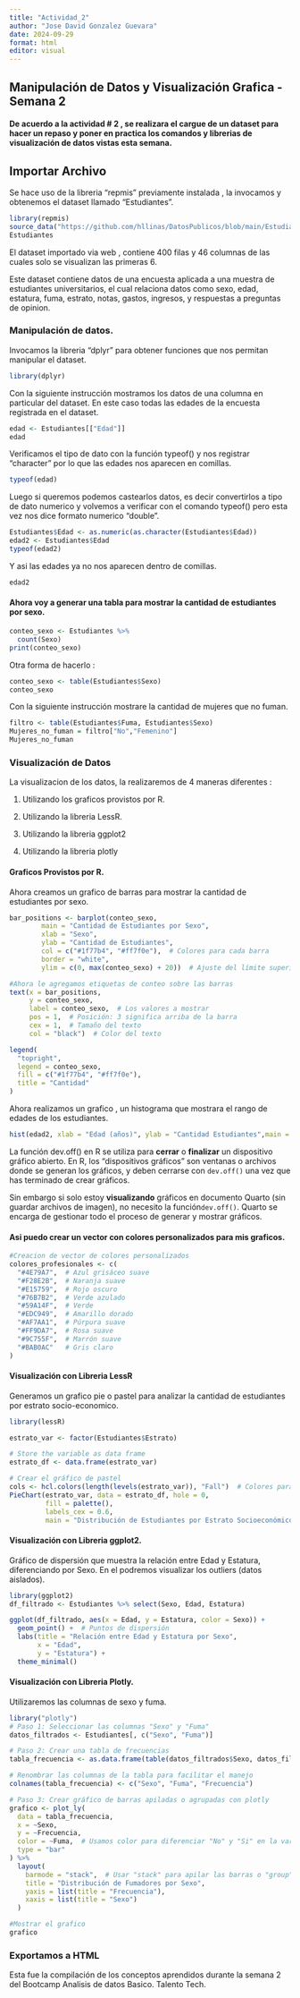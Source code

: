 ```yaml
---
title: "Actividad_2"
author: "Jose David Gonzalez Guevara"
date: 2024-09-29
format: html
editor: visual
---
```


## Manipulación de Datos y Visualización Grafica - Semana 2

#### De acuerdo a la actividad \# 2 , se realizara el cargue de un dataset para hacer un repaso y poner en practica los comandos y librerias de visualización de datos vistas esta semana.

## Importar Archivo

Se hace uso de la libreria "repmis" previamente instalada , la invocamos y obtenemos el dataset llamado "Estudiantes".

```r
library(repmis)
source_data("https://github.com/hllinas/DatosPublicos/blob/main/Estudiantes.Rdata?raw=false")
Estudiantes
```

El dataset importado via web , contiene 400 filas y 46 columnas de las cuales solo se visualizan las primeras 6.

Este dataset contiene datos de una encuesta aplicada a una muestra de estudiantes universitarios, el cual relaciona datos como sexo, edad, estatura, fuma, estrato, notas, gastos, ingresos, y respuestas a preguntas de opinion.

### Manipulación de datos.

Invocamos la libreria "dplyr" para obtener funciones que nos permitan manipular el dataset.

```r
library(dplyr)
```

Con la siguiente instrucción mostramos los datos de una columna en particular del dataset. En este caso todas las edades de la encuesta registrada en el dataset.

```r
edad <- Estudiantes[["Edad"]]
edad

```

Verificamos el tipo de dato con la función typeof() y nos registrar "character" por lo que las edades nos aparecen en comillas.

```r
typeof(edad)
```

Luego si queremos podemos castearlos datos, es decir convertirlos a tipo de dato numerico y volvemos a verificar con el comando typeof() pero esta vez nos dice formato numerico "double".

```r
Estudiantes$Edad <- as.numeric(as.character(Estudiantes$Edad))
edad2 <- Estudiantes$Edad
typeof(edad2)
```

Y asi las edades ya no nos aparecen dentro de comillas.

```r
edad2
```

#### Ahora voy a generar una tabla para mostrar la cantidad de estudiantes por sexo.

```r
conteo_sexo <- Estudiantes %>% 
  count(Sexo) 
print(conteo_sexo)
```

Otra forma de hacerlo :

```r
conteo_sexo <- table(Estudiantes$Sexo)
conteo_sexo
```

Con la siguiente instrucción mostrare la cantidad de mujeres que no fuman.

```r
filtro <- table(Estudiantes$Fuma, Estudiantes$Sexo)
Mujeres_no_fuman = filtro["No","Femenino"]
Mujeres_no_fuman
```

### Visualización de Datos

La visualizacion de los datos, la realizaremos de 4 maneras diferentes :

1.  Utilizando los graficos provistos por R.

2.  Utilizando la libreria LessR.

3.  Utilizando la libreria ggplot2

4.  Utilizando la libreria plotly

#### Graficos Provistos por R.

Ahora creamos un grafico de barras para mostrar la cantidad de estudiantes por sexo.

```r
bar_positions <- barplot(conteo_sexo, 
        main = "Cantidad de Estudiantes por Sexo", 
        xlab = "Sexo", 
        ylab = "Cantidad de Estudiantes", 
        col = c("#1f77b4", "#ff7f0e"),  # Colores para cada barra
        border = "white",
        ylim = c(0, max(conteo_sexo) + 20))  # Ajuste del límite superior del eje y

#Ahora le agregamos etiquetas de conteo sobre las barras
text(x = bar_positions, 
     y = conteo_sexo, 
     label = conteo_sexo,  # Los valores a mostrar
     pos = 1,  # Posición: 3 significa arriba de la barra
     cex = 1,  # Tamaño del texto
     col = "black")  # Color del texto

legend(
  "topright",
  legend = conteo_sexo,
  fill = c("#1f77b4", "#ff7f0e"),
  title = "Cantidad"
)
```

Ahora realizamos un grafico , un histograma que mostrara el rango de edades de los estudiantes.

```r
hist(edad2, xlab = "Edad (años)", ylab = "Cantidad Estudiantes",main = "Edad muestra de Estudiantes - Encuesta", col = "royalblue1")

```

La función dev.off() en R se utiliza para **cerrar** o **finalizar** un dispositivo gráfico abierto. En R, los "dispositivos gráficos" son ventanas o archivos donde se generan los gráficos, y deben cerrarse con `dev.off()` una vez que has terminado de crear gráficos.

Sin embargo si solo estoy **visualizando** gráficos en documento Quarto (sin guardar archivos de imagen), no necesito la función`dev.off()`. Quarto se encarga de gestionar todo el proceso de generar y mostrar gráficos.

#### Asi puedo crear un vector con colores personalizados para mis graficos.

```r
#Creacion de vector de colores personalizados
colores_profesionales <- c(
  "#4E79A7",  # Azul grisáceo suave
  "#F28E2B",  # Naranja suave
  "#E15759",  # Rojo oscuro
  "#76B7B2",  # Verde azulado
  "#59A14F",  # Verde
  "#EDC949",  # Amarillo dorado
  "#AF7AA1",  # Púrpura suave
  "#FF9DA7",  # Rosa suave
  "#9C755F",  # Marrón suave
  "#BAB0AC"   # Gris claro
)
```

#### Visualización con Libreria LessR

Generamos un grafico pie o pastel para analizar la cantidad de estudiantes por estrato socio-economico.

```r
library(lessR)

estrato_var <- factor(Estudiantes$Estrato)

# Store the variable as data frame
estrato_df <- data.frame(estrato_var)

# Crear el gráfico de pastel
cols <- hcl.colors(length(levels(estrato_var)), "Fall")  # Colores para cada grupo
PieChart(estrato_var, data = estrato_df, hole = 0,
         fill = palette(),
         labels_cex = 0.6,
         main = "Distribución de Estudiantes por Estrato Socioeconómico") 
```

#### Visualización con Libreria ggplot2.

Gráfico de dispersión que muestra la relación entre Edad y Estatura, diferenciando por Sexo. En el podremos visualizar los outliers (datos aislados).

```r
library(ggplot2)
df_filtrado <- Estudiantes %>% select(Sexo, Edad, Estatura)

ggplot(df_filtrado, aes(x = Edad, y = Estatura, color = Sexo)) +
  geom_point() +  # Puntos de dispersión
  labs(title = "Relación entre Edad y Estatura por Sexo",
       x = "Edad",
       y = "Estatura") +
  theme_minimal()
```

#### Visualización con Libreria Plotly.

Utilizaremos las columnas de sexo y fuma.

```r
library("plotly")
# Paso 1: Seleccionar las columnas "Sexo" y "Fuma"
datos_filtrados <- Estudiantes[, c("Sexo", "Fuma")]

# Paso 2: Crear una tabla de frecuencias
tabla_frecuencia <- as.data.frame(table(datos_filtrados$Sexo, datos_filtrados$Fuma))

# Renombrar las columnas de la tabla para facilitar el manejo
colnames(tabla_frecuencia) <- c("Sexo", "Fuma", "Frecuencia")

# Paso 3: Crear gráfico de barras apiladas o agrupadas con plotly
grafico <- plot_ly(
  data = tabla_frecuencia, 
  x = ~Sexo, 
  y = ~Frecuencia, 
  color = ~Fuma,  # Usamos color para diferenciar "No" y "Si" en la variable "Fuma"
  type = "bar"
) %>%
  layout(
    barmode = "stack",  # Usar "stack" para apilar las barras o "group" para agruparlas
    title = "Distribución de Fumadores por Sexo",
    yaxis = list(title = "Frecuencia"),
    xaxis = list(title = "Sexo")
  )

#Mostrar el grafico
grafico
```

### Exportamos a HTML

Esta fue la compilación de los conceptos aprendidos durante la semana 2 del Bootcamp Analisis de datos Basico. Talento Tech.

